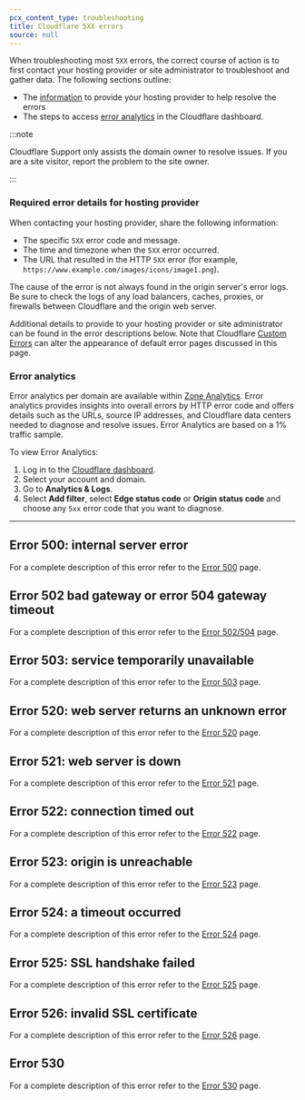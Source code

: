 ```yaml
---
pcx_content_type: troubleshooting
title: Cloudflare 5XX errors
source: null
---
```



When troubleshooting most `5XX` errors, the correct course of action is to first contact your hosting provider or site administrator to troubleshoot and gather data. The following sections outline:

- The [information](/support/troubleshooting/http-status-codes/cloudflare-5xx-errors/#required-error-details-for-hosting-provider) to provide your hosting provider to help resolve the errors
- The steps to access [error analytics](/support/troubleshooting/http-status-codes/cloudflare-5xx-errors/#error-analytics) in the Cloudflare dashboard.

:::note

Cloudflare Support only assists the domain owner to resolve issues. If you are a site visitor, report the problem to the site owner.

:::

### Required error details for hosting provider

When contacting your hosting provider, share the following information:

- The specific `5XX` error code and message.
- The time and timezone when the `5XX` error occurred.
- The URL that resulted in the HTTP `5XX` error (for example, `https://www.example.com/images/icons/image1.png`).

The cause of the error is not always found in the origin server's error logs. Be sure to check the logs of any load balancers, caches, proxies, or firewalls between Cloudflare and the origin web server.

Additional details to provide to your hosting provider or site administrator can be found in the error descriptions below. Note that Cloudflare [Custom Errors](/rules/custom-errors/) can alter the appearance of default error pages discussed in this page.

### Error analytics

Error analytics per domain are available within [Zone Analytics](/analytics/account-and-zone-analytics/zone-analytics/). Error analytics provides insights into overall errors by HTTP error code and offers details such as the URLs, source IP addresses, and Cloudflare data centers needed to diagnose and resolve issues. Error Analytics are based on a 1% traffic sample.

To view Error Analytics:

1. Log in to the [Cloudflare dashboard](https://dash.cloudflare.com).
2. Select your account and domain.
3. Go to **Analytics & Logs**.
4. Select **Add filter**, select **Edge status code** or **Origin status code** and choose any `5xx` error code that you want to diagnose.

---

## Error 500: internal server error

For a complete description of this error refer to the [Error 500](/support/troubleshooting/http-status-codes/cloudflare-5xx-errors/error-500/) page.

## Error 502 bad gateway or error 504 gateway timeout

For a complete description of this error refer to the [Error 502/504](/support/troubleshooting/http-status-codes/cloudflare-5xx-errors/error-502-504/) page.

## Error 503: service temporarily unavailable

For a complete description of this error refer to the [Error 503](/support/troubleshooting/http-status-codes/cloudflare-5xx-errors/error-503/) page.

## Error 520: web server returns an unknown error

For a complete description of this error refer to the [Error 520](/support/troubleshooting/http-status-codes/cloudflare-5xx-errors/error-520/) page.


## Error 521: web server is down

For a complete description of this error refer to the [Error 521](/support/troubleshooting/http-status-codes/cloudflare-5xx-errors/error-521/) page.

## Error 522: connection timed out

For a complete description of this error refer to the [Error 522](/support/troubleshooting/http-status-codes/cloudflare-5xx-errors/error-522/) page.

## Error 523: origin is unreachable

For a complete description of this error refer to the [Error 523](/support/troubleshooting/http-status-codes/cloudflare-5xx-errors/error-523/) page.


## Error 524: a timeout occurred

For a complete description of this error refer to the [Error 524](/support/troubleshooting/http-status-codes/cloudflare-5xx-errors/error-524/) page.


## Error 525: SSL handshake failed

For a complete description of this error refer to the [Error 525](/support/troubleshooting/http-status-codes/cloudflare-5xx-errors/error-525/) page.


## Error 526: invalid SSL certificate

For a complete description of this error refer to the [Error 526](/support/troubleshooting/http-status-codes/cloudflare-5xx-errors/error-526/) page.

## Error 530

For a complete description of this error refer to the [Error 530](/support/troubleshooting/http-status-codes/cloudflare-5xx-errors/error-530/) page.
